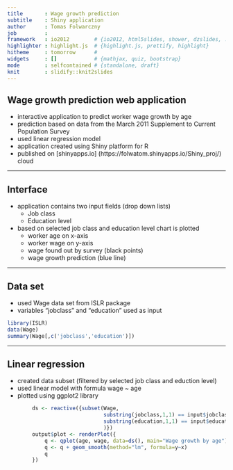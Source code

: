 ```yaml
---
title       : Wage growth prediction
subtitle    : Shiny application
author      : Tomas Folwarczny
job         : 
framework   : io2012        # {io2012, html5slides, shower, dzslides, ...}
highlighter : highlight.js  # {highlight.js, prettify, highlight}
hitheme     : tomorrow      # 
widgets     : []            # {mathjax, quiz, bootstrap}
mode        : selfcontained # {standalone, draft}
knit        : slidify::knit2slides
---
```


## Wage growth prediction web application


- interactive application to predict worker wage growth by age
- prediction based on data from the March 2011 Supplement to Current Population Survey
- used linear regression model
- application created using Shiny platform for R
- published on [shinyapps.io] (https://folwatom.shinyapps.io/Shiny_proj/) cloud

--- 

## Interface

- application contains two input fields (drop down lists)
    - Job class
    - Education level
    
- based on selected job class and education level chart is plotted
    - worker age on x-axis
    - worker wage on y-axis
    - wage found out by survey (black points)
    - wage growth prediction (blue line)

---

## Data set

- used Wage data set from ISLR package
- variables "jobclass" and "education" used as input

```r
library(ISLR)
data(Wage)
summary(Wage[,c('jobclass','education')])

```

---

## Linear regression

- created data subset (filtered by selected job class and eduction level)
- used linear model with formula wage ~ age
- plotted using ggplot2 library 

```r
        ds <- reactive({subset(Wage,
                               substring(jobclass,1,1) == input$jobclass &
                               substring(education,1,1) == input$education    
                               )})
        output$plot <- renderPlot({
            q <- qplot(age, wage, data=ds(), main="Wage growth by age")
            q <- q + geom_smooth(method="lm", formula=y~x)
            q 
        })

```

